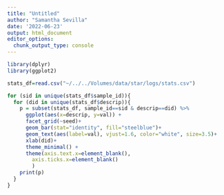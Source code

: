 ```yaml
---
title: "Untitled"
author: "Samantha Sevilla"
date: '2022-06-23'
output: html_document
editor_options: 
  chunk_output_type: console
---
```


```r
library(dplyr)
library(ggplot2)
```


```r
stats_df=read.csv("~/../../Volumes/data/star/logs/stats.csv")
```

```r
for (sid in unique(stats_df$sample_id)){
  for (did in unique(stats_df$descrip)){
    p = subset(stats_df, sample_id==sid & descrip==did) %>%
      ggplot(aes(x=descrip, y=val)) +
      facet_grid(~seed)+
      geom_bar(stat="identity", fill="steelblue")+
      geom_text(aes(label=val), vjust=1.6, color="white", size=3.5)+
      xlab(did)+
      theme_minimal() + 
      theme(axis.text.x=element_blank(),
        axis.ticks.x=element_blank() 
        )
    print(p)
  }
}

```
